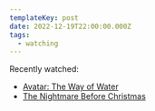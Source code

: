 ```yaml
---
templateKey: post
date: 2022-12-19T22:00:00.000Z
tags:
  - watching
---
```

Recently watched:

* [Avatar: The Way of Water](https://letterboxd.com/film/avatar-the-way-of-water/)
* [The Nightmare Before Christmas](https://letterboxd.com/film/the-nightmare-before-christmas/)